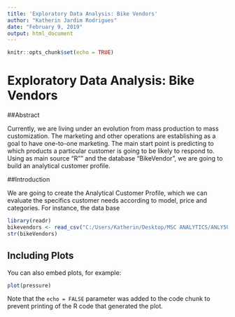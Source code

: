 ```yaml
---
title: 'Exploratory Data Analysis: Bike Vendors'
author: "Katherin Jardim Rodrigues"
date: "February 9, 2019"
output: html_document
---
```


```r
knitr::opts_chunk$set(echo = TRUE)
```

# Exploratory Data Analysis: Bike Vendors

##Abstract
  
Currently, we are living under an evolution from mass production to mass customization. The marketing and other operations are establishing as a goal to have one-to-one marketing. The main start point is predicting to which products a particular customer is going to be likely to respond to. Using as main source "R"" and the database "BikeVendor", we are going to build an analytical customer profile.  

##Introduction 
  
We are going to create the Analytical Customer Profile, which we can evaluate the specifics customer needs according to model, price and  categories. For instance, the data base


```r
library(readr)
bikevendors <- read_csv("C:/Users/Katherin/Desktop/MSC ANALYTICS/ANLY506/Assignment 3/Data/bikeVendors.csv")
str(bikeVendors)
```

## Including Plots

You can also embed plots, for example:

```r
plot(pressure)
```

Note that the `echo = FALSE` parameter was added to the code chunk to prevent printing of the R code that generated the plot.
